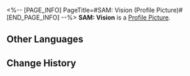 <%-- [PAGE_INFO]
PageTitle=#SAM: Vision (Profile Picture)#
[END_PAGE_INFO] --%>
{{Item Infobox
|title       = SAM: Vision
|id          = 200124
|image       = Item SAM- Vision.png
|type        = Profile Picture
|invCategory = 
|rarity      = 5
|effect      = 
|description = SAM walking toward the future.
|source1     = Avatar reward obtained from unlocking [[Nameless Honor]].
}}
{{Description|''"I will fulfill SAM's mission and gaze upon a future that is new."''}}
'''SAM: Vision''' is a [[Profile Picture]].

==Other Languages==
{{Other Languages
|en   = SAM: Vision
|zhs  = 装甲「萨姆」•愿景
|zht  = 裝甲「薩姆」•願景
|ja   = 装甲「サム」・未来図
|ko   = 기갑 「샘」•전망
|es   = SAM: Visión
|fr   = SAM &nbsp;: Vision
|ru   = Сэм: Перспективы
|th   = SAM - วิสัยทัศน์
|vi   = Chiến Giáp SAM - Tầm Nhìn
|de   = SAM: Vision
|id   = SAM: Visi
|pt   = SAM: Visão
}}

==Change History==
{{Change History|2.3}}